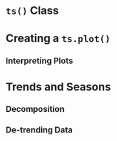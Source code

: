 # `ts()` Class


# Creating a `ts.plot()`


## Interpreting Plots

# Trends and Seasons

## Decomposition

## De-trending Data

